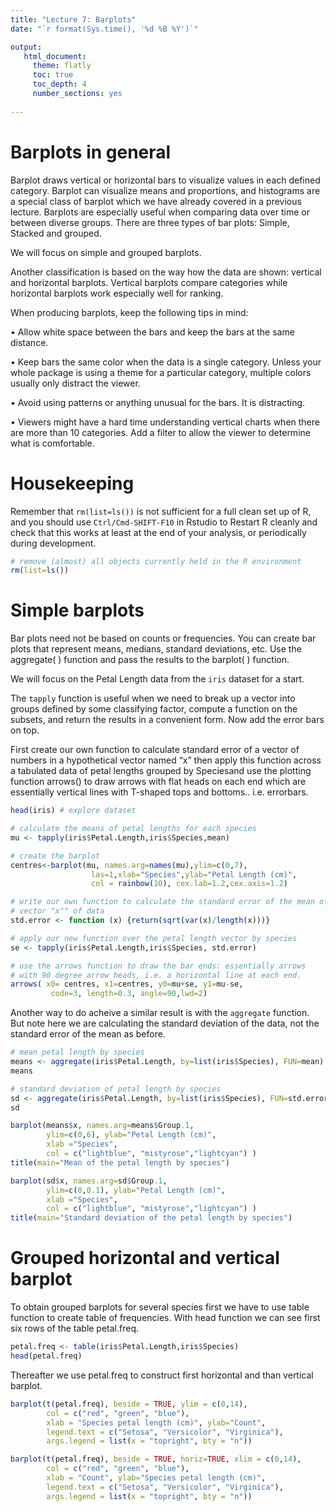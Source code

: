```yaml
---
title: "Lecture 7: Barplots"
date: "`r format(Sys.time(), '%d %B %Y')`"

output:
   html_document:
     theme: flatly
     toc: true
     toc_depth: 4
     number_sections: yes
     
---
```


# Barplots in general

Barplot draws vertical or horizontal bars to visualize values in each defined category. Barplot can visualize means and proportions, and histograms are a special class of barplot which we have already covered in a previous lecture. Barplots are especially useful when comparing data over time or between diverse groups. There are three types of bar plots: Simple, Stacked and grouped.

We will focus on simple and grouped barplots.

Another classification is based on the way how the data are shown: vertical and horizontal barplots. Vertical barplots compare categories while horizontal barplots work especially well for ranking.

When producing barplots, keep the following tips in mind:

•   Allow white space between the bars and keep the bars at the same distance.

•   Keep bars the same color when the data is a single category. Unless your whole package is using a theme for a particular category, multiple colors usually only distract the viewer.

•   Avoid using patterns or anything unusual for the bars. It is distracting.

•   Viewers might have a hard time understanding vertical charts when there are more than 10 categories. Add a filter to allow the viewer to determine what is comfortable.

# Housekeeping

Remember that `rm(list=ls())` is not sufficient for a full clean set up of R, and you should use `Ctrl/Cmd-SHIFT-F10` in Rstudio to Restart R cleanly and check that this works at least at the end of your analysis, or periodically during development.

```r
# remove (almost) all objects currently held in the R environment
rm(list=ls()) 
```

# Simple barplots

Bar plots need not be based on counts or frequencies. You can create bar plots that represent means, medians, standard deviations, etc. Use the aggregate( ) function and pass the results to the barplot( ) function.

We will focus on the Petal Length data from the `iris` dataset for a start.

The `tapply` function is useful when we need to break up a vector into groups defined by some classifying factor, compute a function on the subsets, and return the results in a convenient form. Now add the error bars on top. 

First create our own function to calculate standard error of a vector of numbers in a hypothetical vector named "x" then apply this function across a tabulated data of petal lengths grouped by Speciesand use the plotting function arrows() to draw arrows with flat heads on each end which are essentially vertical lines with T-shaped tops and bottoms.. i.e. errorbars.

```r
head(iris) # explore dataset

# calculate the means of petal lengths for each species
mu <- tapply(iris$Petal.Length,iris$Species,mean)

# create the barplot
centres<-barplot(mu, names.arg=names(mu),ylim=c(0,7),
                  las=1,xlab="Species",ylab="Petal Length (cm)",
                  col = rainbow(10), cex.lab=1.2,cex.axis=1.2)

# write our own function to calculate the standard error of the mean of a 
# vector "x"" of data
std.error <- function (x) {return(sqrt(var(x)/length(x)))}

# apply our new function over the petal length vector by species
se <- tapply(iris$Petal.Length,iris$Species, std.error)

# use the arrows function to draw the bar ends: essentially arrows
# with 90 degree arrow heads, i.e. a horizontal line at each end.
arrows( x0= centres, x1=centres, y0=mu+se, y1=mu-se,
         code=3, length=0.3, angle=90,lwd=2)
```

Another way to do acheive a similar result is with the `aggregate` function. But note here we are calculating the standard deviation of the data, not the standard error of the mean as before.
```r

# mean petal length by species
means <- aggregate(iris$Petal.Length, by=list(iris$Species), FUN=mean) # Here you can change any function you want to explore
means

# standard deviation of petal length by species
sd <- aggregate(iris$Petal.Length, by=list(iris$Species), FUN=std.error) # Here you can change any function you want to explore
sd

barplot(means$x, names.arg=means$Group.1, 
        ylim=c(0,6), ylab="Petal Length (cm)", 
        xlab ="Species", 
        col = c("lightblue", "mistyrose","lightcyan") )
title(main="Mean of the petal length by species")

barplot(sd$x, names.arg=sd$Group.1, 
        ylim=c(0,0.1), ylab="Petal Length (cm)", 
        xlab ="Species", 
        col = c("lightblue", "mistyrose","lightcyan") )
title(main="Standard deviation of the petal length by species")
```



# Grouped horizontal and vertical barplot

To obtain grouped barplots for several species first we have to use table function to create table of frequencies. With head function we can see first six rows of the table petal.freq.
```r
petal.freq <- table(iris$Petal.Length,iris$Species)
head(petal.freq)

```

Thereafter we use petal.freq to construct first horizontal and than vertical barplot.
```r

barplot(t(petal.freq), beside = TRUE, ylim = c(0,14), 
        col = c("red", "green", "blue"), 
        xlab = "Species petal length (cm)", ylab="Count", 
        legend.text = c("Setosa", "Versicolor", "Virginica"), 
        args.legend = list(x = "topright", bty = "n"))

barplot(t(petal.freq), beside = TRUE, horiz=TRUE, xlim = c(0,14), 
        col = c("red", "green", "blue"), 
        xlab = "Count", ylab="Species petal length (cm)", 
        legend.text = c("Setosa", "Versicolor", "Virginica"), 
        args.legend = list(x = "topright", bty = "n"))
```





